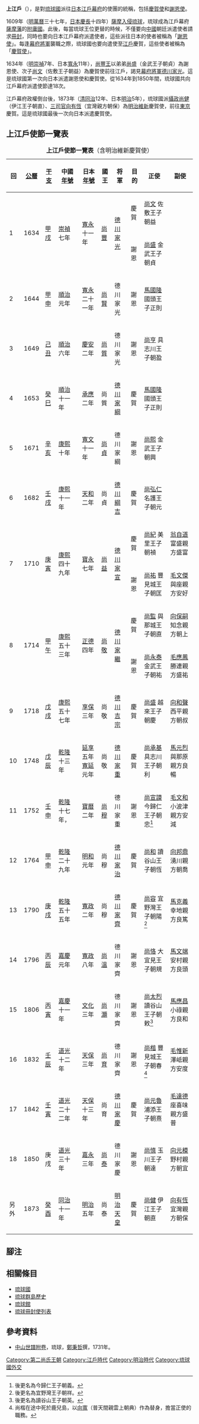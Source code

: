 {{japanese|image=Ryukyuan mission in Edo.jpg|width=300px|japanese=江戸上り|kana=えどのぼり|romaji=Edo nobori}}
'''上江戶'''（{{jpn|j=江戸上り}}），是對[[琉球國|琉球國]]派往[[日本|日本]][[江戶幕府|江戶幕府]]的使團的統稱，包括[[慶賀使|慶賀使]]和[[謝恩使|謝恩使]]。

1609年（[[明|明]][[萬曆|萬曆]]三十七年，[[日本|日本]][[慶長|慶長]]十四年）[[薩摩入侵琉球|薩摩入侵琉球]]，琉球成為江戶幕府[[薩摩藩|薩摩藩]]的[[附庸國|附庸國]]。此後，每當琉球王位更替的時候，不僅要向[[中國|中國]]朝廷派遣使者請求[[冊封|冊封]]，同時也要向日本江戶幕府派遣使者，這些派往日本的使者被稱為「[[謝恩使|謝恩使]]」。每逢[[幕府將軍|幕府將軍]]襲職之際，琉球國也要向遣使至[[江戶|江戶]]慶賀，這些使者被稱為「[[慶賀使|慶賀使]]」。

1634年（[[明|明]][[崇禎|崇禎]]7年、日本[[寬永|寬永]]11年），[[尚豐王|尚豐王]]以弟弟[[尚盛|尚盛]]（金武王子朝貞）為謝恩使、次子[[尚文_(琉球)|尚文]]（佐敷王子朝益）為慶賀使前往江戶，謁見[[幕府將軍|幕府將軍]][[德川家光|德川家光]]。這是琉球國第一次向日本派遣謝恩使和慶賀使。從1634年到1850年間，琉球國共向江戶幕府派遣使節達18次。

江戶幕府政權倒台後，1873年（[[清|清]][[同治|同治]]12年、日本[[明治|明治]]5年），琉球國派[[琉球攝政|攝政]][[尚健|尚健]]（伊江王子朝直）、[[三司官|三司官]][[向有恆|向有恆]]（宜灣親方朝保）為[[明治維新|明治維新]]慶賀使，前往[[東京|東京]]慶賀。這是琉球國最後一次向日本派遣慶賀使。

{{wide image|Ryukyu 1832.JPG|1000px|1832年琉球的上江戶使節}}
{{wide image|琉球来聘使登営図.jpg|3800px|1842年琉球的上江戶使節}}

== 上江戶使節一覽表 ==
{| class="wikitable" style="text-align:center"
|+'''上江戶使節一覽表'''（含明治維新慶賀使）
|-
!回!![[公曆|公曆]]!![[干支|干支]]!!中國[[年號|年號]]!!日本[[年號|年號]]!!國王!!将軍!!目的!!正使!!副使
|-
| rowspan="2"|1|| rowspan="2"|1634|| rowspan="2"|[[甲戌|甲戌]]|| rowspan="2"|[[崇禎|崇禎]]七年|| rowspan="2"|[[寬永|寬永]]十一年|| rowspan="2"|[[尚豐王|尚豐]]|| rowspan="2"|[[德川家光|德川家光]]||慶賀||[[尚文_(琉球)|尚文]] 佐敷王子朝益 || 
|-
|謝恩||[[尚盛|尚盛]] 金武王子朝貞 || 
|-
|2||1644||[[甲申|甲申]]||[[順治|順治]]元年||[[寬永|寬永]]二十一年||[[尚賢王|尚賢]]||德川家光||謝恩||[[馬國隆|馬國隆]] 國頭王子正則 ||
|-
|3||1649||[[己丑|己丑]]||[[順治|順治]]六年||[[慶安|慶安]]二年||[[尚質王|尚質]]||德川家光||謝恩||[[尚亨|尚亨]] 具志川王子朝盈 ||
|-
|4||1653||[[癸巳|癸巳]]||[[順治|順治]]十一年||[[承應|承應]]二年||尚質||[[德川家綱|德川家綱]]||慶賀||[[馬國隆|馬國隆]] 國頭王子正則 ||
|-
|5||1671||[[辛亥|辛亥]]||[[康熙|康熙]]十年||[[寬文|寬文]]十一年||[[尚貞王|尚貞]]||德川家綱||謝恩||[[尚熙_(金武王子)|尚熙]] 金武王子朝興 ||
|-
|6||1682||[[壬戌|壬戌]]||[[康熙|康熙]]十一年||[[天和_(日本)|天和]]二年||尚貞||[[德川綱吉|德川綱吉]]||慶賀||[[尚弘仁|尚弘仁]] 名護王子朝元 ||
|-
| rowspan="2"|7|| rowspan="2"|1710|| rowspan="2"|[[庚寅|庚寅]]|| rowspan="2"|[[康熙|康熙]]四十九年|| rowspan="2"|[[寶永|寶永]]七年|| rowspan="2"|[[尚益王|尚益]]|| rowspan="2"|[[德川家宣|德川家宣]]||慶賀||[[尚紀|尚紀]] 美里王子朝禎 || [[翁自道|翁自道]] 富盛親方盛富
|-
|謝恩||[[尚祐|尚祐]] 豐見城王子朝匡 || [[毛文傑|毛文傑]] 與座親方安好 
|-
| rowspan="2"|8|| rowspan="2"|1714|| rowspan="2"|[[甲午|甲午]]|| rowspan="2"|[[康熙|康熙]]五十三年|| rowspan="2"|[[正德_(日本)|正德]]四年|| rowspan="2"|[[尚敬王|尚敬]]|| rowspan="2"|[[德川家繼|德川家繼]]||慶賀||[[尚監|尚監]] 與那城王子朝直 || [[向保嗣|向保嗣]] 知念親方朝上
|-
|謝恩||[[尚永泰|尚永泰]] 金武王子朝祐 || [[毛應鳳|毛應鳳]] 勝連親方盛祐
|-
|9||1718||[[戊戌|戊戌]]||[[康熙|康熙]]五十七年||[[享保|享保]]三年||尚敬||[[德川吉宗|德川吉宗]]||慶賀||[[尚盛|尚盛]] 越來王子朝慶 || [[向和聲|向和聲]] 西平親方朝叔
|-
|10||1748||[[戊辰|戊辰]]||[[乾隆|乾隆]]十三年||[[延享|延享]]五年<br />[[寬延|寬延]]元年||尚敬||[[德川家重|德川家重]]||慶賀||[[尚承基|尚承基]] 具志川王子朝利 || [[馬元烈|馬元烈]] 與那原親方良暢
|-
|11||1752||[[壬申|壬申]]||[[乾隆|乾隆]]十七年，||[[寶曆_(日本)|寶曆]]二年||[[尚穆王|尚穆]]||德川家重||謝恩||[[尚宣謨|尚宣謨]] 今歸仁王子朝忠<ref>後更名為今歸仁王子朝義。</ref> || [[毛文和|毛文和]] 小波津親方安減
|-
|12||1764||[[甲申|甲申]]||[[乾隆|乾隆]]二十九年||[[明和_(年號)|明和]]元年||尚穆||[[德川家治|德川家治]]||慶賀||[[尚和|尚和]] 讀谷山王子朝恆 || [[向邦鼎|向邦鼎]] 湧川親方朝喬
|-
|13||1790||[[庚戌|庚戌]]||[[乾隆|乾隆]]五十五年||[[寬政|寬政]]二年||尚穆||[[德川家齊|德川家齊]]||慶賀||[[尚容|尚容]] 宜野灣王子朝陽<ref>後更名為宜野灣王子朝祥。</ref> || [[馬克義|馬克義]] 幸地親方良篤
|-
|14||1796||[[丙辰|丙辰]]||[[嘉慶|嘉慶]]元年||[[寬政|寬政]]八年||[[尚溫王|尚溫]]||德川家齊||謝恩||[[尚恪|尚恪]] 大宜見王子朝規 || [[馬文端|馬文端]] 安村親方良頭
|-
|15||1806||[[丙寅|丙寅]]||[[嘉慶|嘉慶]]十一年||[[文化_(年號)|文化]]三年||[[尚灝王|尚灝]]||德川家齊||謝恩||[[尚太烈|尚太烈]] 讀谷山王子朝敕<ref>後更名為讀谷山王子朝英。</ref> || [[馬應昌|馬應昌]] 小祿親方良和
|-
|16||1832||[[壬辰|壬辰]]||[[道光|道光]]十二年||[[天保_(日本)|天保]]三年||[[尚育王|尚育]]||德川家齊||謝恩||[[尚楷|尚楷]] 豐見城王子朝春<ref>尚楷在途中死於鹿兒島，以[[向寬|向寬]]（普天間親雲上朝典）作為替身，擔當正使的職務。</ref> || [[毛惟新|毛惟新]] 澤岻親方安度
|-
|17||1842||[[壬寅|壬寅]]||[[道光|道光]]二十二年||[[天保_(日本)|天保]]十三年||尚育||[[德川家慶|德川家慶]]||慶賀||[[尚元魯|尚元魯]] 浦添王子朝熹 || [[毛恆德|毛達德]] 座喜味親方盛普
|-
|18||1850||庚戌||[[道光|道光]]三十年||[[嘉永_(日本)|嘉永]]三年||[[尚泰王|尚泰]]||德川家慶||謝恩||[[尚慎|尚慎]] 玉川王子朝達 || [[向元模|向元模]] 野村親方朝宜
|- style="border-top-style:double;"
|另外||1873||[[癸酉|癸酉]]||[[同治|同治]]十一年||[[明治|明治]]五年||尚泰||[[明治天皇|明治天皇]]||慶賀||[[尚健|尚健]] 伊江王子朝直 || [[向有恆|向有恆]] 宜灣親方朝保
|}

== 腳注 ==
<div class="references-small">
<references />
</div>

== 相關條目 ==
*[[琉球國|琉球國]]
*[[琉球群島歷史|琉球群島歷史]]
*[[琉球館|琉球館]]
*[[琉球冊封使列表|琉球冊封使列表]]
== 參考資料 ==
*[https://web.archive.org/web/20080630094652/http://www.tulips.tsukuba.ac.jp/limedio/dlam/B1241188/1/vol05/3502.txt 中山世譜附卷]，琉球，[[鄭秉哲|鄭秉哲]]撰，1731年。
[[Category:第二尚氏王朝|Category:第二尚氏王朝]]
[[Category:江戶時代|Category:江戶時代]]
[[Category:明治時代|Category:明治時代]]
[[Category:琉球國外交|Category:琉球國外交]]